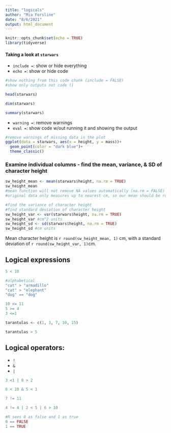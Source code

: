 ```yaml
---
title: "logicals"
author: "Mia Forsline"
date: "8/6/2021"
output: html_document
---
```


```r
knitr::opts_chunk$set(echo = TRUE)
library(tidyverse)
```

#### Taking a look at `starwars`
- `include =`: show or hide everything
- `echo =`: show or hide code
```r
#show nothing from this code chunk (include = FALSE)
#show only outputs not code ()

head(starwars)

dim(starwars)

summary(starwars)
```

- `warning =`: remove warnings
- `eval =`: show code w/out running it and showing the output 
```r
#remove warnings of missing data in the plot 
ggplot(data = starwars, aes(x = height, y = mass))+
  geom_point(color = "dark blue")+
  theme_classic()
```
### Examine individual columns - find the mean, variance, & SD of character height 
```r
sw_height_mean <- mean(starwars$height, na.rm = TRUE)
sw_height_mean
#mean function will not remove NA values automatically (na.rm = FALSE) - we must change it manually (na.rm = TRUE)
#original data only measures up to nearest cm, so our mean should be reported to the nearest tenth of a cm or so 

#find the variance of character height 
#find standard deviation of character height
sw_height_var <- var(starwars$height, na.rm = TRUE)
sw_height_var #cm^2 units
sw_height_sd <- sd(starwars$height, na.rm = TRUE)
sw_height_sd #cm units 
```

Mean character height is `r round(sw_height_mean, 1)` cm, with a standard deviation of `r round(sw_height_var, 1)`cm. 

## Logical expressions
```r
5 < 10

#alphabetical
"cat" > "armadillo"
"cat" > "elephant"
"dog" == "dog"
```

```r
10 <= 11
5 >= 4
3 <=1
```

```r
tarantulas <- c(1, 3, 7, 10, 15)

tarantulas > 5
```

## Logical operators:
- `!`
- `&`
- `|`
```r
3 <1 | 8 > 2

6 < 10 & 5 < 1 

7 != 11 

4 != 4 | 2 < 5 | 6 > 10

#R sees 0 as false and 1 as true 
0 == FALSE
1 == TRUE
```

